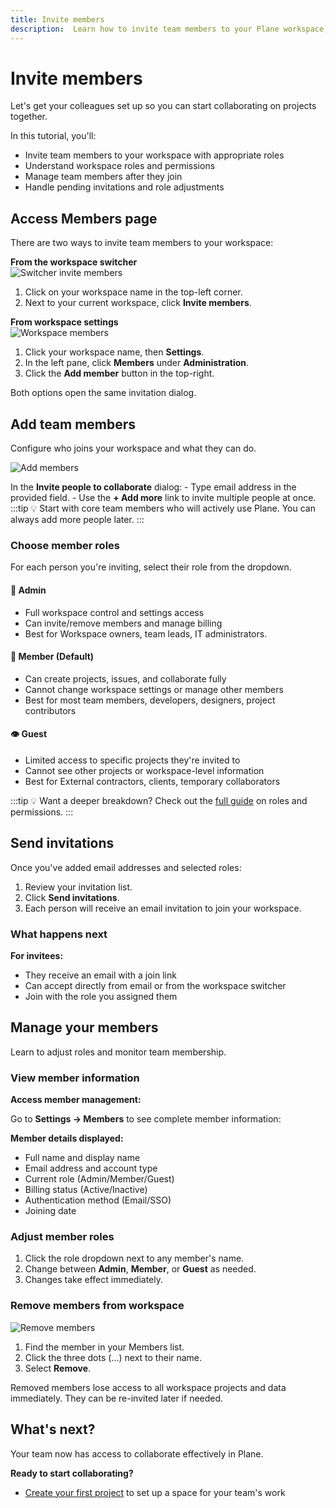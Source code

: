 ```yaml
---
title: Invite members
description:  Learn how to invite team members to your Plane workspace, assign roles, and manage member permissions.
---
```


# Invite members

Let's get your colleagues set up so you can start collaborating on projects together.

In this tutorial, you'll:
- Invite team members to your workspace with appropriate roles
- Understand workspace roles and permissions
- Manage team members after they join
- Handle pending invitations and role adjustments

## Access Members page
There are two ways to invite team members to your workspace:

**From the workspace switcher**  
![Switcher invite members](https://media.docs.plane.so/tutorials/switcher-invite-members.webp#center)

1. Click on your workspace name in the top-left corner.
2. Next to your current workspace, click **Invite members**.

**From workspace settings**  
![Workspace members](https://media.docs.plane.so/tutorials/workspace-members.webp#center)

1. Click your workspace name, then **Settings**.
2. In the left pane, click **Members** under **Administration**.
3. Click the **Add member** button in the top-right.

Both options open the same invitation dialog.

## Add team members
Configure who joins your workspace and what they can do.

![Add members](https://media.docs.plane.so/tutorials/add-members.webp#center)

In the **Invite people to collaborate** dialog:
    - Type email address in the provided field.
    - Use the **+ Add more** link to invite multiple people at once.
    :::tip
    💡 Start with core team members who will actively use Plane. You can always add more people later.
    :::

### Choose member roles

For each person you're inviting, select their role from the dropdown. 

#### 👑 Admin

- Full workspace control and settings access
- Can invite/remove members and manage billing
- Best for Workspace owners, team leads, IT administrators.

#### 👥 Member (Default)

- Can create projects, issues, and collaborate fully
- Cannot change workspace settings or manage other members
- Best for most team members, developers, designers, project contributors

#### 👁️ Guest

- Limited access to specific projects they're invited to
- Cannot see other projects or workspace-level information
- Best for External contractors, clients, temporary collaborators

:::tip
💡 Want a deeper breakdown? Check out the [full guide](https://docs.plane.so/core-concepts/workspaces/members) on roles and permissions.
:::

## Send invitations
Once you've added email addresses and selected roles:

1. Review your invitation list.
2. Click **Send invitations**.
3. Each person will receive an email invitation to join your workspace.

### What happens next

**For invitees:**

- They receive an email with a join link
- Can accept directly from email or from the workspace switcher
- Join with the role you assigned them

## Manage your members
Learn to adjust roles and monitor team membership.

### View member information

**Access member management:**

Go to **Settings → Members** to see complete member information:

**Member details displayed:**
- Full name and display name
- Email address and account type
- Current role (Admin/Member/Guest)
- Billing status (Active/Inactive)
- Authentication method (Email/SSO)
- Joining date

### Adjust member roles

1. Click the role dropdown next to any member's name.
2. Change between **Admin**, **Member**, or **Guest** as needed.
3. Changes take effect immediately. 

### Remove members from workspace

![Remove members](https://media.docs.plane.so/tutorials/remove-member.webp#center)

1. Find the member in your Members list.
2. Click the three dots (...) next to their name.
3. Select **Remove**.

Removed members lose access to all workspace projects and data immediately. They can be re-invited later if needed.

## What's next?
Your team now has access to collaborate effectively in Plane. 

**Ready to start collaborating?**

- [Create your first project](/introduction/tutorials/create-project) to set up a space for your team's work
